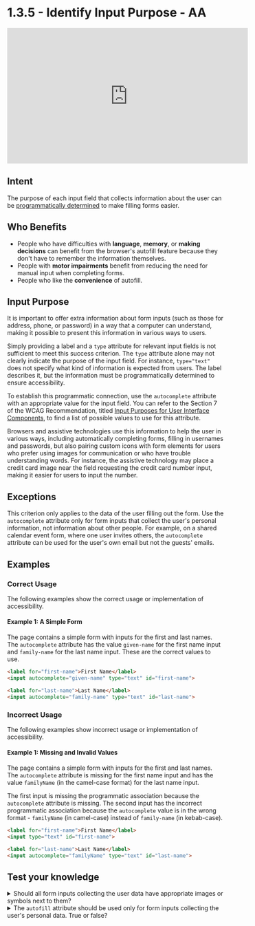 # 1.3.5 - Identify Input Purpose - AA

<iframe width="560" height="315" src="https://www.youtube.com/embed/-C_ObQBxU-w" title="1.3.5 - Identify Input Purpose - WCAG Documents" frameBorder="0" allow="accelerometer; autoplay; clipboard-write; encrypted-media; gyroscope; picture-in-picture" allowFullScreen></iframe>

## Intent

The purpose of each input field that collects information about the user can be [programmatically determined](/docs/wcag-documents/glossary-of-terms#programmatically-determined) to make filling forms easier.

## Who Benefits

- People who have difficulties with **language**, **memory**, or **making decisions** can benefit from the browser's autofill feature because they don't have to remember the information themselves.
- People with **motor impairments** benefit from reducing the need for manual input when completing forms.
- People who like the **convenience** of autofill.

## Input Purpose

It is important to offer extra information about form inputs (such as those for address, phone, or password) in a way that a computer can understand, making it possible to present this information in various ways to users.

Simply providing a label and a <code>type</code> attribute for relevant input fields is not sufficient to meet this success criterion. The <code>type</code> attribute alone may not clearly indicate the purpose of the input field. For instance, <code>type="text"</code> does not specify what kind of information is expected from users. The label describes it, but the information must be programmatically determined to ensure accessibility.

To establish this programmatic connection, use the <code>autocomplete</code> attribute with an appropriate value for the input field. You can refer to the Section 7 of the WCAG Recommendation, titled [Input Purposes for User Interface Components](https://www.w3.org/TR/WCAG21/#input-purposes), to find a list of possible values to use for this attribute.

Browsers and assistive technologies use this information to help the user in various ways, including automatically completing forms, filling in usernames and passwords, but also pairing custom icons with form elements for users who prefer using images for communication or who have trouble understanding words. For instance, the assistive technology may place a credit card image near the field requesting the credit card number input, making it easier for users to input the number.

## Exceptions

This criterion only applies to the data of the user filling out the form. Use the <code>autocomplete</code> attribute only for form inputs that collect the user's personal information, not information about other people. For example, on a shared calendar event form, where one user invites others, the <code>autocomplete</code> attribute can be used for the user's own email but not the guests' emails.

## Examples

### Correct Usage

The following examples show the correct usage or implementation of accessibility.

#### Example 1: A Simple Form

The page contains a simple form with inputs for the first and last names. The <code>autocomplete</code> attribute has the value <code>given-name</code> for the first name input and <code>family-name</code> for the last name input. These are the correct values to use.

```html title="A form with two inputs"
<label for="first-name">First Name</label>
<input autocomplete="given-name" type="text" id="first-name">

<label for="last-name">Last Name</label>
<input autocomplete="family-name" type="text" id="last-name">
```

### Incorrect Usage

The following examples show incorrect usage or implementation of accessibility.

#### Example 1: Missing and Invalid Values

The page contains a simple form with inputs for the first and last names. The <code>autocomplete</code> attribute is missing for the first name input and has the value <code>familyName</code> (in the camel-case format) for the last name input.

The first input is missing the programmatic association because the <code>autocomplete</code> attribute is missing. The second input has the incorrect programmatic association because the <code>autocomplete</code> value is in the wrong format - <code>familyName</code> (in camel-case) instead of <code>family-name</code> (in kebab-case).

```html title="A form with two inputs"
<label for="first-name">First Name</label>
<input type="text" id="first-name">

<label for="last-name">Last Name</label>
<input autocomplete="familyName" type="text" id="last-name">
```

## Test your knowledge

<details>
	<summary>
		<span>Should all form inputs collecting the user data have appropriate images or symbols next to them?</span>
	</summary>
  No, while you can use images or symbols to enhance accessibility, it is not required by this success criterion and is usually implemented by assistive technologies.
</details>

<details>
	<summary>
		<span>The <code>autofill</code> attribute should be used only for form inputs collecting the user's personal data. True or false?</span>
	</summary>
	False, the <code>autocomplete</code> attribute should be used for that.
</details>
